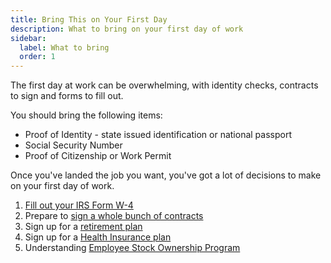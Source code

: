 ```yaml
---
title: Bring This on Your First Day
description: What to bring on your first day of work
sidebar:
  label: What to bring
  order: 1
---
```


The first day at work can be overwhelming, with identity checks, contracts to sign and forms to fill out. 

You should bring the following items:

- Proof of Identity - state issued identification or national passport
- Social Security Number
- Proof of Citizenship or Work Permit


Once you've landed the job you want, you've got a lot of decisions to make on your first day of work. 

1. [Fill out your IRS Form W-4](/first-day/taxes)
2. Prepare to [sign a whole bunch of contracts](/first-day/contracts1)
3. Sign up for a [retirement plan](/first-day/retirement-plans)
3. Sign up for a [Health Insurance plan](/first-day/health-insurance)
4. Understanding [Employee Stock Ownership Program](/first-day/company-stock)

